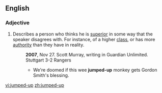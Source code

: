 ==English==

===Adjective===
{{en-adj|pos=[[jumped]]-[[up]]}}

# {{idiomatic|pejorative}} Describes a person who thinks he is [[superior]] in some way that the speaker disagrees with. For instance, of a higher [[class]], or has more [[authority]] than they have in reality.
#:'''2007''', Nov 27.  Scott Murray, writing in  Guardian Unlimited. Stuttgart 3-2 Rangers
#:*We're doomed if this wee '''jumped-up''' monkey gets Gordon Smith's blessing.

[[vi:jumped-up]]
[[zh:jumped-up]]